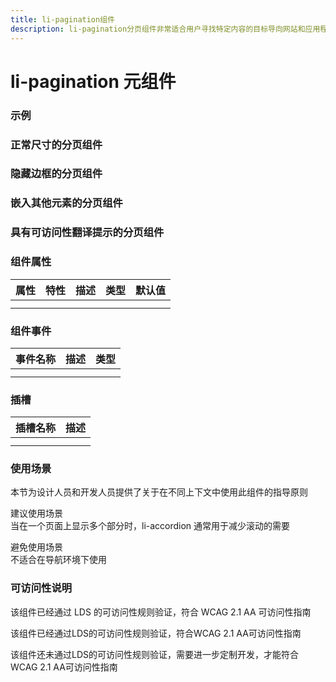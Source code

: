 ```yaml
---
title: li-pagination组件
description: li-pagination分页组件非常适合用户寻找特定内容的目标导向网站和应用程序
---
```


# li-pagination 元组件

### 示例

### 正常尺寸的分页组件


<Basic />

### 隐藏边框的分页组件


<HiddenBorder />

### 嵌入其他元素的分页组件


<Embedden />

### 具有可访问性翻译提示的分页组件


<Translated />

### 组件属性

| 属性 | 特性 | 描述 | 类型 | 默认值 |
| ---- | ---- | ---- | ---- | ------ |
|      |      |      |      |        |
|      |      |      |      |        |

### 组件事件

| 事件名称 | 描述 | 类型 |
| -------- | ---- | ---- |
|          |      |      |
|          |      |      |

### 插槽

| 插槽名称 | 描述 |
| -------- | ---- |
|          |      |
|          |      |

### 使用场景

本节为设计人员和开发人员提供了关于在不同上下文中使用此组件的指导原则


<Callout emoji='❤️'>
  建议使用场景
  <br />
  当在一个页面上显示多个部分时，li-accordion 通常用于减少滚动的需要
</Callout>

<Callout
  type='error'
  emoji='️🚫'>
  避免使用场景
  <br />
  不适合在导航环境下使用
</Callout>

### 可访问性说明

该组件已经通过 LDS 的可访问性规则验证，符合 WCAG 2.1 AA 可访问性指南

<Callout
  type='warning'
  emoji='✅'>
  该组件已经通过LDS的可访问性规则验证，符合WCAG 2.1 AA可访问性指南
</Callout>

<Callout
  type='warning'
  emoji='❎'>
  该组件还未通过LDS的可访问性规则验证，需要进一步定制开发，才能符合WCAG 2.1
  AA可访问性指南
</Callout>
